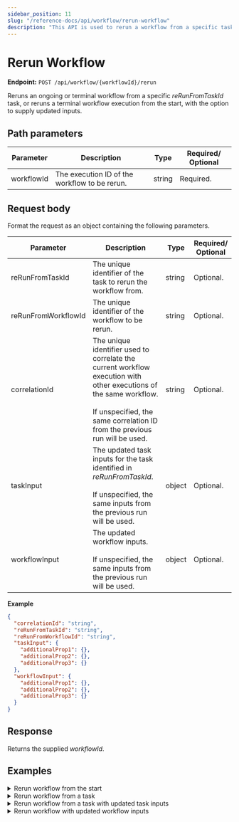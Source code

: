 ```yaml
---
sidebar_position: 11
slug: "/reference-docs/api/workflow/rerun-workflow"
description: "This API is used to rerun a workflow from a specific task using on an updated workflow input if needed."
---
```



# Rerun Workflow

**Endpoint:** `POST /api/workflow/{workflowId}/rerun`

Reruns an ongoing or terminal workflow from a specific _reRunFromTaskId_ task, or reruns a terminal workflow execution from the start, with the option to supply updated inputs.

## Path parameters

| Parameter  | Description                                   | Type   | Required/ Optional |
| ---------- | --------------------------------------------- | ------ | ------------------ |
| workflowId | The execution ID of the workflow to be rerun. | string | Required.          |

## Request body

Format the request as an object containing the following parameters.

| Parameter           | Description                                                                                                                       | Type   | Required/ Optional |
| ------------------- | --------------------------------------------------------------------------------------------------------------------------------- | ------ | ------------------ |
| reRunFromTaskId     | The unique identifier of the task to rerun the workflow from.                                                                     | string | Optional.          |
| reRunFromWorkflowId | The unique identifier of the workflow to be rerun.                                                                                | string | Optional.          |
| correlationId       | The unique identifier used to correlate the current workflow execution with other executions of the same workflow. <br/><br/> If unspecified, the same correlation ID from the previous run will be used.                                                                                 | string | Optional.          |
| taskInput           | The updated task inputs for the task identified in _reRunFromTaskId_. <br/><br/> If unspecified, the same inputs from the previous run will be used.                                 | object | Optional.          |
| workflowInput       | The updated workflow inputs. <br/><br/> If unspecified, the same inputs from the previous run will be used.                                 | object | Optional.          |

**Example**

```json
{
  "correlationId": "string",
  "reRunFromTaskId": "string",
  "reRunFromWorkflowId": "string",
  "taskInput": {
    "additionalProp1": {},
    "additionalProp2": {},
    "additionalProp3": {}
  },
  "workflowInput": {
    "additionalProp1": {},
    "additionalProp2": {},
    "additionalProp3": {}
  }
}
```

## Response

Returns the supplied _workflowId_.

## Examples

<details>
<summary>Rerun workflow from the start</summary>

**Request**

```shell
curl -X 'POST' \
  'https://<YOUR-CLUSTER>/api/workflow/3163f2e3-d4a9-11ef-a114-0af1b159704e/rerun' \
  -H 'accept: text/plain' \
  -H 'X-Authorization: <TOKEN>' \
  -H 'Content-Type: application/json' \
  -d '{
  "reRunFromWorkflowId": "3163f2e3-d4a9-11ef-a114-0af1b159704e"
}'
```

**Response**

```
3163f2e3-d4a9-11ef-a114-0af1b159704e
```

</details>


<details>
<summary>Rerun workflow from a task</summary>

**Request**

```shell
curl -X 'POST' \
  'https://<YOUR_CLUSTER>/api/workflow/3163f2e3-d4a9-11ef-a114-0af1b159704e/rerun' \
  -H 'accept: text/plain' \
  -H 'X-Authorization: <TOKEN>' \
  -H 'Content-Type: application/json' \
  -d '{
  "reRunFromTaskId": "87799dc8-d4b8-11ef-a114-0af1b159704e"
}'
```

**Response**

```
3163f2e3-d4a9-11ef-a114-0af1b159704e
```

</details>



<details>
<summary>Rerun workflow from a task with updated task inputs</summary>

**Request**

```shell
curl -X 'POST' \
  'https://<YOUR-CLUSTER>/api/workflow/d069c77c-5895-11f0-881b-7e8a6dcd068a/rerun' \
  -H 'accept: text/plain' \
  -H 'X-Authorization: <TOKEN>' \
  -H 'Content-Type: application/json' \
  -d '{
  "reRunFromTaskId": "d06afffd-5895-11f0-881b-7e8a6dcd068a",
  "taskInput": {
    "name": "user2"
  }
}'
```

**Response**

```
d069c77c-5895-11f0-881b-7e8a6dcd068a
```
In the Conductor UI, the workflow execution will rerun from the specified task with the updated input.

<p align="center"><img src="/content/img/SDKs/rerun_workflow-updated_task_input.png" alt="Conductor UI showing workflow in RUNNING state with the updated task input user2." width="90%" height="auto"></img></p>


</details>

<details>
<summary>Rerun workflow with updated workflow inputs</summary>

**Request**

```shell
curl -X 'POST' \
  'https://<YOUR-CLUSTER>/api/workflow/fd7s75562f1a-71da-11f0-9288-1a521d72d3b3/rerun' \
  -H 'accept: text/plain' \
  -H 'X-Authorization: <TOKEN>' \
  -H 'Content-Type: application/json' \
  -d '{
  "workflowInput": {
    "input": "Updated Workflow Input"
  }
}'
```

**Response**

```
fd7s75562f1a-71da-11f0-9288-1a521d72d3b3
```
In the Conductor UI, the workflow execution will rerun with the updated workflow input.

<p align="center"><img src="/content/img/rerun-workflow-with-updated-workflow-input.png" alt="Conductor UI showing workflow in RUNNING state with the updated workflow input." width="90%" height="auto"></img></p>


</details>